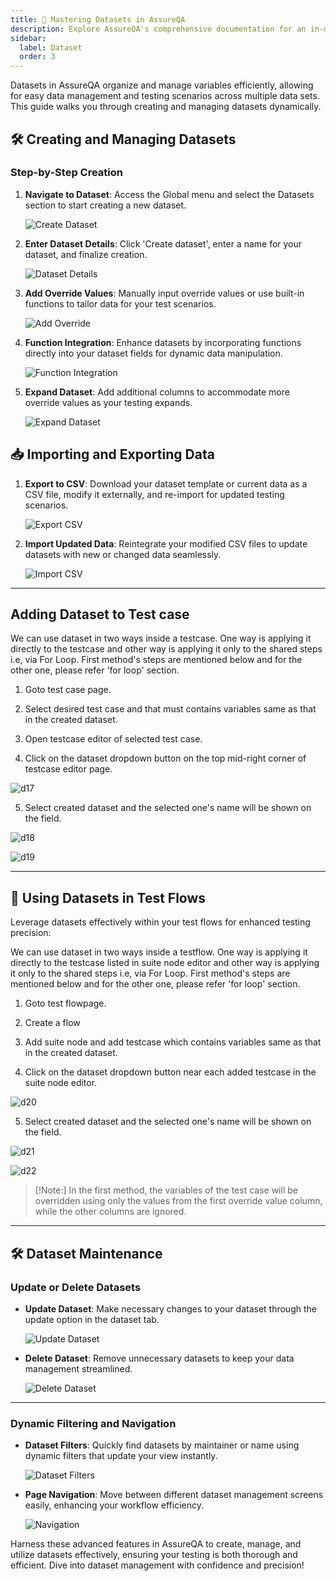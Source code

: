 ```yaml
---
title: 🌟 Mastering Datasets in AssureQA
description: Explore AssureQA's comprehensive documentation for an in-depth look at our services and tools.
sidebar:
  label: Dataset
  order: 3
---
```


Datasets in AssureQA organize and manage variables efficiently, allowing for easy data management and testing scenarios across multiple data sets. This guide walks you through creating and managing datasets dynamically.

## 🛠️ Creating and Managing Datasets

### Step-by-Step Creation

1. **Navigate to Dataset**:
   Access the Global menu and select the Datasets section to start creating a new dataset.

   ![Create Dataset](/DatasetImages/d1.png)

2. **Enter Dataset Details**:
   Click 'Create dataset', enter a name for your dataset, and finalize creation.

   ![Dataset Details](/DatasetImages/d2.png)

3. **Add Override Values**:
   Manually input override values or use built-in functions to tailor data for your test scenarios.

   ![Add Override](/DatasetImages/d4.png)

4. **Function Integration**:
   Enhance datasets by incorporating functions directly into your dataset fields for dynamic data manipulation.

   ![Function Integration](/DatasetImages/d6.png)

5. **Expand Dataset**:
   Add additional columns to accommodate more override values as your testing expands.

   ![Expand Dataset](/DatasetImages/d8.png)

## 📥 Importing and Exporting Data

1. **Export to CSV**:
   Download your dataset template or current data as a CSV file, modify it externally, and re-import for updated testing scenarios.

   ![Export CSV](/DatasetImages/d11.png)

2. **Import Updated Data**:
   Reintegrate your modified CSV files to update datasets with new or changed data seamlessly.

   ![Import CSV](/DatasetImages/d12.png)


---

## Adding Dataset to Test case

We can use dataset in two ways inside a testcase. One way is applying it directly to the testcase and other way is applying it only to the shared steps i.e, via For Loop. First method's steps are mentioned below and for the other one, please refer 'for loop' section.

 1. Goto test case page.
 
 2. Select desired test case and that must contains variables same as that in the created dataset.
 
 3. Open testcase editor of selected test case. 
 
 4. Click on the dataset dropdown button on the top mid-right corner of testcase editor page.
 
 ![d17](/DatasetImages/d17.png)
 
 5. Select created dataset and the selected one's name will be shown on the field.

 ![d18](/DatasetImages/d18.png)
 
 ![d19](/DatasetImages/d19.png)

---

## 🔄 Using Datasets in Test Flows

Leverage datasets effectively within your test flows for enhanced testing precision:

We can use dataset in two ways inside a testflow. One way is applying it directly to the testcase listed in suite node editor and other way is applying it only to the shared steps i.e, via For Loop. First method's steps are mentioned below and for the other one, please refer 'for loop' section.

 1. Goto test flowpage.
 
 2. Create a flow
 
 3. Add suite node and add testcase which contains variables same as that in the created dataset.
 
 4. Click on the dataset dropdown button near each added testcase in the suite node editor.
 
 ![d20](/DatasetImages/d20.png)
 
 5. Select created dataset and the selected one's name will be shown on the field.

![d21](/DatasetImages/d21.png)

![d22](/DatasetImages/d22.png)

> [!Note:] 
> In the first method, the variables of the test case will be overridden using only the values from the first override value column, while the other columns are ignored.

---


## 🛠️ Dataset Maintenance

### Update or Delete Datasets

- **Update Dataset**:
  Make necessary changes to your dataset through the update option in the dataset tab.

  ![Update Dataset](/DatasetImages/d23.png)

- **Delete Dataset**:
  Remove unnecessary datasets to keep your data management streamlined.

  ![Delete Dataset](/DatasetImages/d25.png)

---

### Dynamic Filtering and Navigation

- **Dataset Filters**:
  Quickly find datasets by maintainer or name using dynamic filters that update your view instantly.

  ![Dataset Filters](/DatasetImages/d27.png)

- **Page Navigation**:
  Move between different dataset management screens easily, enhancing your workflow efficiency.

  ![Navigation](/DatasetImages/d28.png)

Harness these advanced features in AssureQA to create, manage, and utilize datasets effectively, ensuring your testing is both thorough and efficient. Dive into dataset management with confidence and precision!
